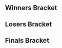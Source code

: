 {{DISPLAYTITLE:Heart of Melee 3: Singles Bracket}}{{SetGame|melee}}
{{tabs static
|name1=Overview
|link1=Heart of Melee/3
|name2=Singles Bracket
|link2=Heart of Melee/3/Singles Bracket
|This=2
}}<!-- Generated with http://tournament-nub.rhcloud.com/toliquipedia name=hogmelee3 -->

==Winners Bracket==
{{64DEWBracketA
|r1m1p1=Professor Pro |r1m1p1flag=gb |r1m1p1score=W |r1m1win=1
|r1m1p2=Bye |r1m1p2flag= |r1m1p2score=-

|r1m2p1=Estate |r1m2p1flag= |r1m2p1score=0 |r1m2win=2
|r1m2p2=Peanut |r1m2p2flag= |r1m2p2score=2

|r1m3p1=TFU |r1m3p1flag= |r1m3p1score=W |r1m3win=1
|r1m3p2=Bye |r1m3p2flag= |r1m3p2score=-

|r1m4p1=The Lengman |r1m4p1flag= |r1m4p1score=W |r1m4win=1
|r1m4p2=Bye |r1m4p2flag= |r1m4p2score=-

|r1m5p1=Alpha Dash |r1m5p1flag=gb |r1m5p1score=W |r1m5win=1
|r1m5p2=Bye |r1m5p2flag= |r1m5p2score=-

|r1m6p1=Draz |r1m6p1flag= |r1m6p1score=W |r1m6win=1
|r1m6p2=Bye |r1m6p2flag= |r1m6p2score=-

|r1m7p1=BrTarolg |r1m7p1flag=gb |r1m7p1score=W |r1m7win=1
|r1m7p2=Bye |r1m7p2flag= |r1m7p2score=-

|r1m8p1=Bungle |r1m8p1flag= |r1m8p1score=W |r1m8win=1
|r1m8p2=Bye |r1m8p2flag= |r1m8p2score=-

|r1m9p1=Mahie |r1m9p1flag=fr |r1m9p1score=W |r1m9win=1
|r1m9p2=Bye |r1m9p2flag= |r1m9p2score=-

|r1m10p1=Roan |r1m10p1flag= |r1m10p1score=W |r1m10win=1
|r1m10p2=Bye |r1m10p2flag= |r1m10p2score=-

|r1m11p1=DBZ |r1m11p1flag= |r1m11p1score=W |r1m11win=1
|r1m11p2=Bye |r1m11p2flag= |r1m11p2score=-

|r1m12p1=That Guy |r1m12p1flag= |r1m12p1score=W |r1m12win=1
|r1m12p2=Bye |r1m12p2flag= |r1m12p2score=-

|r1m13p1=Eikelmann|r1m13p1flag=ru |r1m13p1score=W |r1m13win=1
|r1m13p2=Bye |r1m13p2flag= |r1m13p2score=-

|r1m14p1=ShadowmanX5 |r1m14p1flag= |r1m14p1score=W |r1m14win=1
|r1m14p2=Bye |r1m14p2flag= |r1m14p2score=-

|r1m15p1=JJL |r1m15p1flag= |r1m15p1score=W |r1m15win=1
|r1m15p2=Bye |r1m15p2flag= |r1m15p2score=-

|r1m16p1=Inertia |r1m16p1flag= |r1m16p1score=W |r1m16win=1
|r1m16p2=Bye |r1m16p2flag= |r1m16p2score=-

|r1m17p1=Overtriforce |r1m17p1flag=es |r1m17p1score=W |r1m17win=1
|r1m17p2=Bye |r1m17p2flag= |r1m17p2score=-

|r1m18p1=Boohbah |r1m18p1flag= |r1m18p1score=1 |r1m18win=2
|r1m18p2=Lylodile |r1m18p2flag= |r1m18p2score=2

|r1m19p1=Shufu |r1m19p1flag= |r1m19p1score=W |r1m19win=1
|r1m19p2=Bye |r1m19p2flag= |r1m19p2score=-

|r1m20p1=BAP$ |r1m20p1flag= |r1m20p1score=W |r1m20win=1
|r1m20p2=Bye |r1m20p2flag= |r1m20p2score=-

|r1m21p1=R23 |r1m21p1flag=gb |r1m21p1score=W |r1m21win=1
|r1m21p2=Bye |r1m21p2flag= |r1m21p2score=-

|r1m22p1=Lucretio |r1m22p1flag= |r1m22p1score=W |r1m22win=1
|r1m22p2=Bye |r1m22p2flag= |r1m22p2score=-

|r1m23p1=Jolteon |r1m23p1flag=gb |r1m23p1score=W |r1m23win=1
|r1m23p2=Bye |r1m23p2flag= |r1m23p2score=-

|r1m24p1=Lorenzo |r1m24p1flag= |r1m24p1score=W |r1m24win=1
|r1m24p2=Bye |r1m24p2flag= |r1m24p2score=-

|r1m25p1=Tekk |r1m25p1flag=fr |r1m25p1score=W |r1m25win=1
|r1m25p2=Bye |r1m25p2flag= |r1m25p2score=-

|r1m26p1=Dzuh |r1m26p1flag= |r1m26p1score=W |r1m26win=1
|r1m26p2=Bye |r1m26p2flag= |r1m26p2score=-

|r1m27p1=ChilliConCarnage |r1m27p1flag= |r1m27p1score=W |r1m27win=1
|r1m27p2=Bye |r1m27p2flag= |r1m27p2score=-

|r1m28p1=Luigimitsu |r1m28p1flag= |r1m28p1score=W |r1m28win=1
|r1m28p2=Bye |r1m28p2flag= |r1m28p2score=-

|r1m29p1=Deathgazer |r1m29p1flag=gb |r1m29p1score=W |r1m29win=1
|r1m29p2=Bye |r1m29p2flag= |r1m29p2score=-

|r1m30p1=Schmav |r1m30p1flag= |r1m30p1score=W |r1m30win=1
|r1m30p2=Bye |r1m30p2flag= |r1m30p2score=-

|r1m31p1=X1 |r1m31p1flag=gb |r1m31p1score=W |r1m31win=1
|r1m31p2=Bye |r1m31p2flag= |r1m31p2score=-

|r1m32p1=Gradle |r1m32p1flag= |r1m32p1score=W |r1m32win=1
|r1m32p2=Bye |r1m32p2flag= |r1m32p2score=-

|r2m1p1=Professor Pro |r2m1p1flag=gb |r2m1p1score=2 |r2m1win=1
|r2m1p2=Peanut |r2m1p2flag= |r2m1p2score=0

|r2m2p1=TFU |r2m2p1flag= |r2m2p1score=1 |r2m2win=2
|r2m2p2=The Lengman |r2m2p2flag= |r2m2p2score=2

|r2m3p1=Alpha Dash |r2m3p1flag=gb |r2m3p1score=2 |r2m3win=1
|r2m3p2=Draz |r2m3p2flag= |r2m3p2score=0

|r2m4p1=BrTarolg |r2m4p1flag=gb |r2m4p1score=2 |r2m4win=1
|r2m4p2=Bungle |r2m4p2flag= |r2m4p2score=0

|r2m5p1=Mahie |r2m5p1flag=fr |r2m5p1score=2 |r2m5win=1
|r2m5p2=Roan |r2m5p2flag= |r2m5p2score=0

|r2m6p1=DBZ |r2m6p1flag= |r2m6p1score=2 |r2m6win=1
|r2m6p2=That Guy |r2m6p2flag= |r2m6p2score=0

|r2m7p1=Eikelmann|r2m7p1flag=ru |r2m7p1score=2 |r2m7win=1
|r2m7p2=ShadowmanX5 |r2m7p2flag= |r2m7p2score=0

|r2m8p1=JJL |r2m8p1flag= |r2m8p1score=2 |r2m8win=1
|r2m8p2=Inertia |r2m8p2flag= |r2m8p2score=0

|r2m9p1=Overtriforce |r2m9p1flag=es |r2m9p1score=2 |r2m9win=1
|r2m9p2=Lylodile |r2m9p2flag= |r2m9p2score=0

|r2m10p1=Shufu |r2m10p1flag= |r2m10p1score=2 |r2m10win=1
|r2m10p2=BAP$ |r2m10p2flag= |r2m10p2score=0

|r2m11p1=R23 |r2m11p1flag=gb |r2m11p1score=2 |r2m11win=1
|r2m11p2=Lucretio |r2m11p2flag= |r2m11p2score=0

|r2m12p1=Jolteon |r2m12p1flag=gb |r2m12p1score=2 |r2m12win=1
|r2m12p2=Lorenzo |r2m12p2flag= |r2m12p2score=0

|r2m13p1=Tekk |r2m13p1flag=fr |r2m13p1score=2 |r2m13win=1
|r2m13p2=Dzuh |r2m13p2flag= |r2m13p2score=0

|r2m14p1=ChilliConCarnage |r2m14p1flag= |r2m14p1score=2 |r2m14win=1
|r2m14p2=Luigimitsu |r2m14p2flag= |r2m14p2score=0

|r2m15p1=Deathgazer |r2m15p1flag=gb |r2m15p1score=2 |r2m15win=1
|r2m15p2=Schmav |r2m15p2flag= |r2m15p2score=0

|r2m16p1=X1 |r2m16p1flag=gb |r2m16p1score=2 |r2m16win=1
|r2m16p2=Gradle |r2m16p2flag= |r2m16p2score=0

|r3m1p1=Professor Pro |r3m1p1flag=gb |r3m1p1score=2 |r3m1win=1
|r3m1p2=The Lengman |r3m1p2flag= |r3m1p2score=0

|r3m2p1=Alpha Dash |r3m2p1flag=gb |r3m2p1score=2 |r3m2win=1
|r3m2p2=BrTarolg |r3m2p2flag=gb |r3m2p2score=1

|r3m3p1=Mahie |r3m3p1flag=fr |r3m3p1score=2 |r3m3win=1
|r3m3p2=DBZ |r3m3p2flag= |r3m3p2score=0

|r3m4p1=Eikelmann|r3m4p1flag=ru |r3m4p1score=2 |r3m4win=1
|r3m4p2=JJL |r3m4p2flag= |r3m4p2score=0

|r3m5p1=Overtriforce |r3m5p1flag=es |r3m5p1score=2 |r3m5win=1
|r3m5p2=Shufu |r3m5p2flag= |r3m5p2score=0

|r3m6p1=R23 |r3m6p1flag=gb |r3m6p1score=2 |r3m6win=1
|r3m6p2=Jolteon |r3m6p2flag=gb |r3m6p2score=0

|r3m7p1=Tekk |r3m7p1flag=fr |r3m7p1score=2 |r3m7win=1
|r3m7p2=ChilliConCarnage |r3m7p2flag= |r3m7p2score=0

|r3m8p1=Deathgazer |r3m8p1flag=gb |r3m8p1score=2 |r3m8win=1
|r3m8p2=X1 |r3m8p2flag=gb |r3m8p2score=1

|r4m1p1=Professor Pro |r4m1p1flag=gb |r4m1p1score=2 |r4m1win=1
|r4m1p2=Alpha Dash |r4m1p2flag=gb |r4m1p2score=0

|r4m2p1=Mahie |r4m2p1flag=fr |r4m2p1score=0 |r4m2win=2
|r4m2p2=Eikelmann|r4m2p2flag=ru |r4m2p2score=2

|r4m3p1=Overtriforce |r4m3p1flag=es |r4m3p1score=2 |r4m3win=1
|r4m3p2=R23 |r4m3p2flag=gb |r4m3p2score=0

|r4m4p1=Tekk |r4m4p1flag=fr |r4m4p1score=2 |r4m4win=1
|r4m4p2=Deathgazer |r4m4p2flag=gb |r4m4p2score=0

|r5m1p1=Professor Pro |r5m1p1flag=gb |r5m1p1score=3 |r5m1win=1
|r5m1p2=Eikelmann|r5m1p2flag=ru |r5m1p2score=1

|r5m2p1=Overtriforce |r5m2p1flag=es |r5m2p1score=3 |r5m2win=1
|r5m2p2=Tekk |r5m2p2flag=fr |r5m2p2score=1
}}
==Losers Bracket==
{{48DELBracketSmwA
|tourneylink=Heart of Melee/3
|tourneyname=Heart of Melee 3
|l1placement=33-48
|l2placement=25-32
|l3placement=17-24
|l4placement=13-16
|l5placement=9-12
|l6placement=7-8
|l7placement=5-6

|l1m1p1=Gradle |l1m1p1flag= |l1m1p1score=2 |l1m1win=1
|l1m1p2=Estate |l1m1p2flag= |l1m1p2score=1

|l1m2p1=Schmav |l1m2p1flag= |l1m2p1score=W |l1m2win=1
|l1m2p2=Bye |l1m2p2flag= |l1m2p2score=-

|l1m3p1=Luigimitsu |l1m3p1flag= |l1m3p1score=W |l1m3win=1
|l1m3p2=Bye |l1m3p2flag= |l1m3p2score=-

|l1m4p1=Dzuh |l1m4p1flag= |l1m4p1score=W |l1m4win=1
|l1m4p2=Bye |l1m4p2flag= |l1m4p2score=-

|l1m5p1=Lorenzo |l1m5p1flag= |l1m5p1score=W |l1m5win=1
|l1m5p2=Bye |l1m5p2flag= |l1m5p2score=-

|l1m6p1=Lucretio |l1m6p1flag= |l1m6p1score=W |l1m6win=1
|l1m6p2=Bye |l1m6p2flag= |l1m6p2score=-

|l1m7p1=BAP$ |l1m7p1flag= |l1m7p1score=W |l1m7win=1
|l1m7p2=Bye |l1m7p2flag= |l1m7p2score=-

|l1m8p1=Lylodile |l1m8p1flag= |l1m8p1score=W |l1m8win=1
|l1m8p2=Bye |l1m8p2flag= |l1m8p2score=-

|l1m9p1=Inertia |l1m9p1flag= |l1m9p1score=2 |l1m9win=1
|l1m9p2=Boohbah |l1m9p2flag= |l1m9p2score=0

|l1m10p1=ShadowmanX5 |l1m10p1flag= |l1m10p1score=W |l1m10win=1
|l1m10p2=Bye |l1m10p2flag= |l1m10p2score=-

|l1m11p1=That Guy |l1m11p1flag= |l1m11p1score=W |l1m11win=1
|l1m11p2=Bye |l1m11p2flag= |l1m11p2score=-

|l1m12p1=Roan |l1m12p1flag= |l1m12p1score=W |l1m12win=1
|l1m12p2=Bye |l1m12p2flag= |l1m12p2score=-

|l1m13p1=Bungle |l1m13p1flag= |l1m13p1score=W |l1m13win=1
|l1m13p2=Bye |l1m13p2flag= |l1m13p2score=-

|l1m14p1=Draz |l1m14p1flag= |l1m14p1score=W |l1m14win=1
|l1m14p2=Bye |l1m14p2flag= |l1m14p2score=-

|l1m15p1=TFU |l1m15p1flag= |l1m15p1score=W |l1m15win=1
|l1m15p2=Bye |l1m15p2flag= |l1m15p2score=-

|l1m16p1=Peanut |l1m16p1flag= |l1m16p1score=W |l1m16win=1
|l1m16p2=Bye |l1m16p2flag= |l1m16p2score=-

|l2m1p1=Gradle |l2m1p1flag= |l2m1p1score=0 |l2m1win=2
|l2m1p2=Schmav |l2m1p2flag= |l2m1p2score=2

|l2m2p1=Luigimitsu |l2m2p1flag= |l2m2p1score=2 |l2m2win=1
|l2m2p2=Dzuh |l2m2p2flag= |l2m2p2score=0

|l2m3p1=Lorenzo |l2m3p1flag= |l2m3p1score=2 |l2m3win=1
|l2m3p2=Lucretio |l2m3p2flag= |l2m3p2score=0

|l2m4p1=BAP$ |l2m4p1flag= |l2m4p1score=2 |l2m4win=1
|l2m4p2=Lylodile |l2m4p2flag= |l2m4p2score=0

|l2m5p1=Inertia |l2m5p1flag= |l2m5p1score=2 |l2m5win=1
|l2m5p2=ShadowmanX5 |l2m5p2flag= |l2m5p2score=0

|l2m6p1=That Guy |l2m6p1flag= |l2m6p1score=2 |l2m6win=1
|l2m6p2=Roan |l2m6p2flag= |l2m6p2score=0

|l2m7p1=Bungle |l2m7p1flag= |l2m7p1score=0 |l2m7win=2
|l2m7p2=Draz |l2m7p2flag= |l2m7p2score=2

|l2m8p1=TFU |l2m8p1flag= |l2m8p1score=2 |l2m8win=1
|l2m8p2=Peanut |l2m8p2flag= |l2m8p2score=0

|l3m1p1=JJL |l3m1p1flag= |l3m1p1score=2 |l3m1win=1
|l3m1p2=Schmav |l3m1p2flag= |l3m1p2score=0

|l3m2p1=DBZ |l3m2p1flag= |l3m2p1score=2 |l3m2win=1
|l3m2p2=Luigimitsu |l3m2p2flag= |l3m2p2score=0

|l3m3p1=BrTarolg |l3m3p1flag=gb |l3m3p1score=2 |l3m3win=1
|l3m3p2=Lorenzo |l3m3p2flag= |l3m3p2score=0

|l3m4p1=The Lengman |l3m4p1flag= |l3m4p1score=0 |l3m4win=2
|l3m4p2=BAP$ |l3m4p2flag= |l3m4p2score=2

|l3m5p1=X1 |l3m5p1flag=gb |l3m5p1score=2 |l3m5win=1
|l3m5p2=Inertia |l3m5p2flag= |l3m5p2score=0

|l3m6p1=ChilliConCarnage |l3m6p1flag= |l3m6p1score=1 |l3m6win=2
|l3m6p2=That Guy |l3m6p2flag= |l3m6p2score=2

|l3m7p1=Jolteon |l3m7p1flag=gb |l3m7p1score=2 |l3m7win=1
|l3m7p2=Draz |l3m7p2flag= |l3m7p2score=1

|l3m8p1=Shufu |l3m8p1flag= |l3m8p1score=2 |l3m8win=1
|l3m8p2=TFU |l3m8p2flag= |l3m8p2score=1

|l4m1p1=JJL |l4m1p1flag= |l4m1p1score=2 |l4m1win=1
|l4m1p2=DBZ |l4m1p2flag= |l4m1p2score=1

|l4m2p1=BrTarolg |l4m2p1flag=gb |l4m2p1score=2 |l4m2win=1
|l4m2p2=BAP$ |l4m2p2flag= |l4m2p2score=0

|l4m3p1=X1 |l4m3p1flag=gb |l4m3p1score=2 |l4m3win=1
|l4m3p2=That Guy |l4m3p2flag= |l4m3p2score=0

|l4m4p1=Jolteon |l4m4p1flag=gb |l4m4p1score=1 |l4m4win=2
|l4m4p2=Shufu |l4m4p2flag= |l4m4p2score=2

|l5m1p1=R23 |l5m1p1flag=gb |l5m1p1score=2 |l5m1win=1
|l5m1p2=JJL |l5m1p2flag= |l5m1p2score=0

|l5m2p1=Deathgazer |l5m2p1flag=gb |l5m2p1score=2 |l5m2win=1
|l5m2p2=BrTarolg |l5m2p2flag=gb |l5m2p2score=1

|l5m3p1=Alpha Dash |l5m3p1flag=gb |l5m3p1score=1 |l5m3win=2
|l5m3p2=X1 |l5m3p2flag=gb |l5m3p2score=2

|l5m4p1=Mahie |l5m4p1flag=fr |l5m4p1score=2 |l5m4win=1
|l5m4p2=Shufu |l5m4p2flag= |l5m4p2score=1

|l6m1p1=R23 |l6m1p1flag=gb |l6m1p1score=0 |l6m1win=2
|l6m1p2=Deathgazer |l6m1p2flag=gb |l6m1p2score=2

|l6m2p1=X1 |l6m2p1flag=gb |l6m2p1score=0 |l6m2win=2
|l6m2p2=Mahie |l6m2p2flag=fr |l6m2p2score=2

|l7m1p1=Eikelmann|l7m1p1flag=ru |l7m1p1score=2 |l7m1win=1
|l7m1p2=Deathgazer |l7m1p2flag=gb |l7m1p2score=0

|l7m2p1=Tekk |l7m2p1flag=fr |l7m2p1score=2 |l7m2win=2
|l7m2p2=Mahie |l7m2p2flag=fr |l7m2p2score=3
}}
<onlyinclude>
==Finals Bracket==
{{DEFinalSmwBracket
|tourneylink=Heart of Melee/3
|tourneyname=Heart of Melee 3
|l1placement=4
|r2placement=3
|r3loserplacement=2
|r3winnerplacement=1

<!-- FROM WINNERS -->
|r1m1p1=Professor Pro |r1m1p1flag=gb |r1m1p1score=3 |r1m1win=1
|r1m1p2=Overtriforce |r1m1p2flag=es |r1m1p2score=0

<!-- FROM LOSERS -->
|l1m1p1=Eikelmann|l1m1p1flag=ru |l1m1p1score=0 |l1m1win=2
|l1m1p2=Mahie |l1m1p2flag=fr |l1m1p2score=3

<!-- LOSERS FINALS -->
|r2m1p1=Overtriforce |r2m1p1flag=es |r2m1p1score=3 |r2m1win=1
|r2m1p2=Mahie |r2m1p2flag=fr |r2m1p2score=0

<!-- GRAND FINALS -->
|r3m1p1=Professor Pro |r3m1p1flag=gb |r3m1p1score=1 |r3m2p1score=3 |r3m1win=1
|r3m1p2=Overtriforce |r3m1p2flag=es |r3m1p2score=3 |r3m2p2score=2
}}
</onlyinclude>
